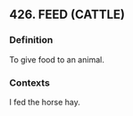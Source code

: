 ## 426. FEED (CATTLE)
### Definition
To give food to an animal.

### Contexts
I fed the horse hay.

